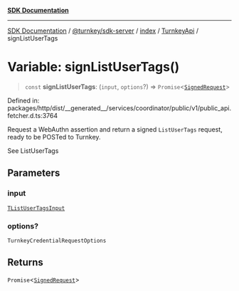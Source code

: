 [**SDK Documentation**](../../../../../../README.mdx)

***

[SDK Documentation](../../../../../../packages.mdx) / [@turnkey/sdk-server](../../../../README.mdx) / [index](../../../README.mdx) / [TurnkeyApi](../README.mdx) / signListUserTags

# Variable: signListUserTags()

> `const` **signListUserTags**: (`input`, `options`?) => `Promise`\<[`SignedRequest`](../../../../../http/index/type-aliases/SignedRequest.mdx)\>

Defined in: packages/http/dist/\_\_generated\_\_/services/coordinator/public/v1/public\_api.fetcher.d.ts:3764

Request a WebAuthn assertion and return a signed `ListUserTags` request, ready to be POSTed to Turnkey.

See ListUserTags

## Parameters

### input

[`TListUserTagsInput`](../type-aliases/TListUserTagsInput.mdx)

### options?

`TurnkeyCredentialRequestOptions`

## Returns

`Promise`\<[`SignedRequest`](../../../../../http/index/type-aliases/SignedRequest.mdx)\>
